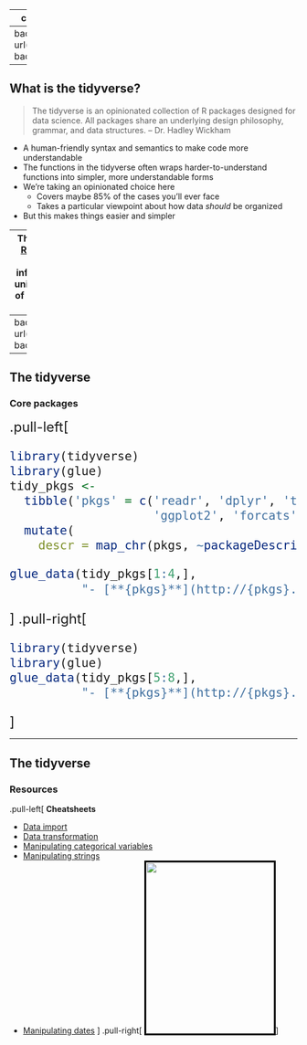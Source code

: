 
---
class: middle, inverse, center

# The tidyverse

---
background-image: url(../img/tidyverse_celestial.png)
background-size: contain

---

## What is the tidyverse?

> The tidyverse is an opinionated collection of R packages designed for data science. All packages share an underlying design philosophy, grammar, and data structures. -- Dr. Hadley Wickham

- A human-friendly syntax and semantics to make code more understandable
- The functions in the tidyverse often wraps harder-to-understand functions into simpler, more understandable forms
- We're taking an opinionated choice here
    - Covers maybe 85% of the cases you'll ever face
    - Takes a particular viewpoint about how data _should_ be organized
- But this makes things easier and simpler

----
The [tidyverse.org](https://www.tidyverse.org) site and the [R4DS book](https://r4ds.had.co.nz) 
are the definitive sources for tidyverse information.  
The packages are united in a common philosophy of how data analysis should be done.

---
background-image: url(children/tidyverse_pkgs.png)
background-size: contain
---

## The tidyverse

### Core packages

<font size=5>
.pull-left[
```r
library(tidyverse)
library(glue)
tidy_pkgs <- 
  tibble('pkgs' = c('readr', 'dplyr', 'tidyr','purrr',
                    'ggplot2', 'forcats', 'lubridate', 'stringr')) %>% 
  mutate(
    descr = map_chr(pkgs, ~packageDescription(., fields='Title')))

glue_data(tidy_pkgs[1:4,], 
          "- [**{pkgs}**](http://{pkgs}.tidyverse.org): {descr}")
```
]
.pull-right[
```r
library(tidyverse)
library(glue)
glue_data(tidy_pkgs[5:8,], 
          "- [**{pkgs}**](http://{pkgs}.tidyverse.org): {descr}")
```
]
</font>

---

## The tidyverse

### Resources

.pull-left[
**Cheatsheets**

+ [Data import](https://github.com/rstudio/cheatsheets/blob/master/data-import.pdf)
+ [Data transformation](https://github.com/rstudio/cheatsheets/blob/master/data-transformation.pdf)
+ [Manipulating categorical variables](https://github.com/rstudio/cheatsheets/blob/master/factors.pdf)
+ [Manipulating strings](https://github.com/rstudio/cheatsheets/blob/master/strings.pdf)
+ [Manipulating dates](https://github.com/rstudio/cheatsheets/blob/master/lubridate.pdf)
]
.pull-right[
[<img style="height:300px; width:224px; border: 3px solid black;" src="../../../img/r4ds.png"/>](https://r4ds.had.co.nz/)
]

